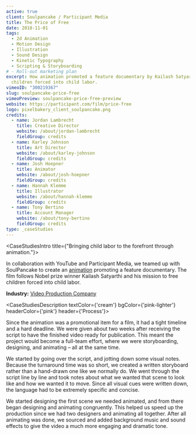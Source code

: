 ```yaml
---
active: true
client: Soulpancake / Participant Media
title: The Price of Free
date: 2018-11-01
tags:
  - 2d Animation
  - Motion Design
  - Illustration
  - Sound Design
  - Kinetic Typography
  - Scripting & Storyboarding
# - Roll-out marketing plan
excerpt: How animation promoted a feature documentary by Kailash Satyarthi to free
  children forced into child labor.
vimeoID: "300219367"
slug: soulpancake-price-free
vimeoPreview: soulpancake-price-free-preview
website: https://participant.com/film/price-free
logo: pixelbakery_client_soulpancake.png
credits:
  - name: Jordan Lambrecht
    title: Creative Director
    website: /about/jordan-lambrecht
    fieldGroup: credits
  - name: Karley Johnson
    title: Art Director
    website: /about/karley-johnson
    fieldGroup: credits
  - name: Josh Hoepner
    title: Animator
    website: /about/josh-hoepner
    fieldGroup: credits
  - name: Hannah Klemme
    title: Illustrator
    website: /about/hannah-klemme
    fieldGroup: credits
  - name: Tony Bertino
    title: Account Manager
    website: /about/tony-bertino
    fieldGroup: credits
type: _caseStudies
---
```


<CaseStudiesIntro title={"Bringing child labor to the forefront through animation."}>

In collaboration with YouTube and Participant Media, we teamed up with SoulPancake to create an [animation](/services/animation) promoting a feature documentary. The film follows Nobel prize winner Kailash Satyarthi and his mission to free children forced into child labor.

**Industry:** [Video Production Company](/industries/agency-video-production)

</CaseStudiesIntro>

<CaseStudiesDescription textColor={'cream'} bgColor={'pink-lighter'} headerColor={'pink'} header={'Process'}>

Since the animation was a promotional item for a film, it had a tight timeline and a hard deadline. We were given about two weeks after receiving the script to have the finished video ready for publication. This meant the project would become a full-team effort, where we were storyboarding, designing, and animating – all at the same time.

We started by going over the script, and jotting down some visual notes. Because the turnaround time was so short, we created a written storyboard rather than a hand-drawn one like we normally do. We went through the script line by line and took notes about what we wanted that scene to look like and how we wanted it to move. Since all visual cues were written down, the language had to be extremely specific and concise.

We started designing the first scene we needed animated, and from there began designing and animating congruently. This helped us speed up the production since we had two designers and animating all together. After all animating was done, we sourced and added background music and sound effects to give the video a much more engaging and dramatic tone.

</CaseStudiesDescription>
